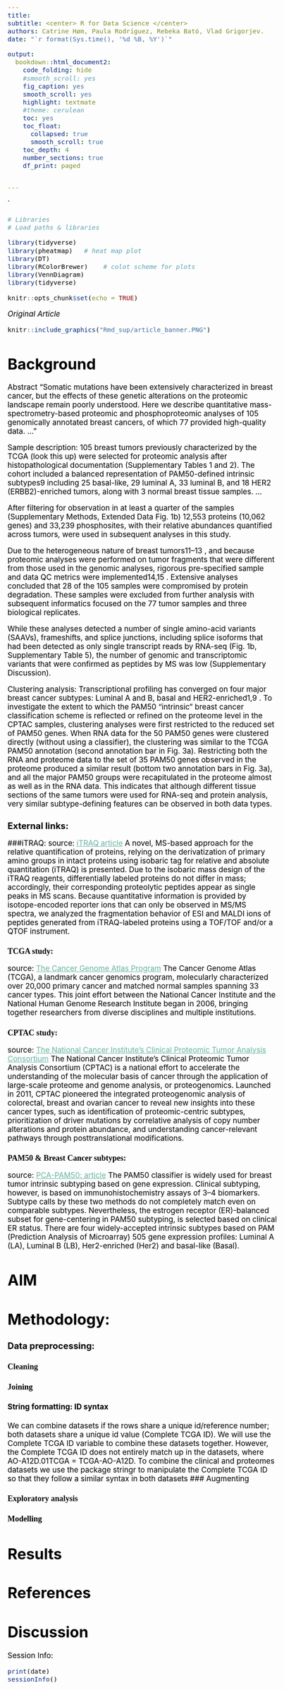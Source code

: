```yaml
---
title: 
subtitle: <center> R for Data Science </center>
authors: Catrine Høm, Paula Rodríguez, Rebeka Bató, Vlad Grigorjev.
date: "`r format(Sys.time(), '%d %B, %Y')`"

output:
  bookdown::html_document2:
    code_folding: hide
    #smooth_scroll: yes
    fig_caption: yes
    smooth_scroll: yes
    highlight: textmate
    #theme: cerulean 
    toc: yes
    toc_float:
      collapsed: true
      smooth_scroll: true
    toc_depth: 4
    number_sections: true
    df_print: paged


---
```


<style type="text/css">

main-container {
    max-width: 1200px !important;
    margin-left: auto;
    margin-right: auto;
  }
  
body{ /* Normal */
font-size: 17px;
color: Black;
}

td { /* Table */
font-size: 14px;
}

h1.title {
font-size: 34px;
#color: Black;
text-align: center;
#margin-top: 20em;
}
h2.title {
font-size: 18px;
#color: #a9a9a9;
text-align: center;
}

h4.author { /* Header 4 - the author and data headers use this too */
font-size: 16px;
font-family: "Times New Roman", Times, serif;
#color: DarkGray;
text-align: center;
}
h4.date { /* Header 4 - the author and data headers use this too */
font-size: 16px;
font-family: "Times New Roman", Times, serif;
#color: Black;
text-align: center;
}

h1 { /* Header 1 */
font-family: italic
font-size: 24px;
#color: Black;
}

h2 { /* Header 2 */
font-size: 20px;
#color: Black;
}

h3 { /* Header 3 */
font-size: 18px;
font-family: "Times New Roman", Times, serif;
#color: Black;
}

.btn {
border-width: 0 0px 0px 0px;
font-weight: normal;
text-transform: ;
}

.btn-default {
color: #2ecc71;
background-color: #ffffff;
border-color: #ffffff;
}

p.caption {
  font-size: 1em;
  font-family: "Times New Roman", Times, serif;
  color: #636363;
}

pre {
    border: 0px solid #cccccc;
    border-radius: 0px;
 }







/* ---------- Links ----------------- */
a {
  color: #69b3a2;
}
a:hover {
  color: #69b3a2;
}




/* ---------- TOC ----------------- */
#TOC {
  position: fixed;
  left: 0;
  top: 0;
  width: 200px;
  height: 100%;
  overflow:auto;
}
.tocify {
  border: none;
  color: grey;
  border-radius: 0px;
}
.list-group-item.active {
    color: #69b3a2;
    background-color: white;
    border-left: solid;
    border-color: #69b3a2;
}
.list-group-item:hover {
    color: #69b3a2;
    background-color: white;
    border-left: solid;
    border-color: #69b3a2;
}
.tocify-extend-page {
  display: none;
}

/* ------ This is just to fix the bug on Safari where table of content is on top of content */
.toc-content {
  margin-left: 210px
}

</style>
`

```r
# Libraries
# Load paths & libraries

library(tidyverse)
library(pheatmap)   # heat map plot
library(DT)
library(RColorBrewer)    # colot scheme for plots
library(VennDiagram)
library(tidyverse)
``` 
```r
knitr::opts_chunk$set(echo = TRUE)
```

*Original Article*
```r
knitr::include_graphics("Rmd_sup/article_banner.PNG")

```

# Background

Abstract
"Somatic mutations have been extensively characterized in breast cancer, but the effects of these genetic alterations on the proteomic landscape remain poorly understood. Here we describe quantitative mass-spectrometry-based proteomic and phosphoproteomic analyses of 105 genomically annotated breast cancers, of which 77 provided high-quality data. ..."

Sample description:
105 breast tumors previously characterized by the TCGA (look this up) were selected for proteomic analysis after histopathological documentation (Supplementary Tables 1 and 2). The cohort included a balanced representation of PAM50-defined intrinsic subtypes9  including 25 basal-like, 29 luminal A, 33 luminal B, and 18 HER2 (ERBB2)-enriched tumors, along with 3 normal breast tissue samples.  ...

After filtering for observation in at least a quarter of the samples (Supplementary Methods, Extended Data Fig. 1b) 12,553 proteins (10,062 genes) and 33,239 phosphosites, with their relative abundances quantified across tumors, were used in subsequent analyses in this study.

Due to the heterogeneous nature of breast tumors11–13 , and because proteomic analyses were performed on tumor fragments that were different from those used in the genomic analyses, rigorous pre-specified sample and data QC metrics were implemented14,15 . Extensive analyses concluded that 28 of the 105 samples were compromised by protein degradation. These samples were excluded from further analysis with subsequent informatics focused on the 77 tumor samples and three biological replicates.

While these analyses detected a number of single amino-acid variants (SAAVs), frameshifts, and splice junctions, including splice isoforms that had been detected as only single transcript reads by RNA-seq (Fig. 1b, Supplementary Table 5), the number of genomic and transcriptomic variants that were confirmed as peptides by MS was low (Supplementary Discussion).

Clustering analysis:
Transcriptional profiling has converged on four major breast cancer subtypes: Luminal A and B, basal and HER2-enriched1,9 . To investigate the extent to which the PAM50 “intrinsic” breast cancer classification scheme is reflected or refined on the proteome level in the CPTAC samples, clustering analyses were first restricted to the reduced set of PAM50 genes. When RNA data for the 50 PAM50 genes were clustered directly (without using a classifier), the clustering was similar to the TCGA PAM50 annotation (second annotation bar in Fig. 3a). Restricting both the RNA and proteome data to the set of 35 PAM50 genes observed in the proteome produced a similar result (bottom two annotation bars in Fig. 3a), and all the major PAM50 groups were recapitulated in the proteome almost as well as in the RNA data. This indicates that although different tissue sections of the same tumors were used for RNA-seq and protein analysis, very similar subtype-defining features can be observed in both data types.

## External links:

###iTRAQ:
source: [iTRAQ article](https://www.ncbi.nlm.nih.gov/pubmed/17177251)
A novel, MS-based approach for the relative quantification of proteins, relying on the derivatization of primary amino groups in intact proteins using isobaric tag for relative and absolute quantitation (iTRAQ) is presented. Due to the isobaric mass design of the iTRAQ reagents, differentially labeled proteins do not differ in mass; accordingly, their corresponding proteolytic peptides appear as single peaks in MS scans. Because quantitative information is provided by isotope-encoded reporter ions that can only be observed in MS/MS spectra, we analyzed the fragmentation behavior of ESI and MALDI ions of peptides generated from iTRAQ-labeled proteins using a TOF/TOF and/or a QTOF instrument.

### TCGA study:
source: [The Cancer Genome Atlas Program](https://www.cancer.gov/about-nci/organization/ccg/research/structural-genomics/tcga)
The Cancer Genome Atlas (TCGA), a landmark cancer genomics program, molecularly characterized over 20,000 primary cancer and matched normal samples spanning 33 cancer types. This joint effort between the National Cancer Institute and the National Human Genome Research Institute began in 2006, bringing together researchers from diverse disciplines and multiple institutions.


### CPTAC study:
source: [The National Cancer Institute’s Clinical Proteomic Tumor Analysis Consortium](https://proteomics.cancer.gov/programs/cptac)
The National Cancer Institute’s Clinical Proteomic Tumor Analysis Consortium (CPTAC) is a national effort to accelerate the understanding of the molecular basis of cancer through the application of large-scale proteome and genome analysis, or proteogenomics. Launched in 2011, CPTAC pioneered the integrated proteogenomic analysis of colorectal, breast and ovarian cancer to reveal new insights into these cancer types, such as identification of proteomic-centric subtypes, prioritization of driver mutations by correlative analysis of copy number alterations and protein abundance, and understanding cancer-relevant pathways through posttranslational modifications. 

### PAM50 & Breast Cancer subtypes:
source: [PCA-PAM50: article](https://www.nature.com/articles/s41598-019-44339-4)
The PAM50 classifier is widely used for breast tumor intrinsic subtyping based on gene expression. Clinical subtyping, however, is based on immunohistochemistry assays of 3–4 biomarkers. Subtype calls by these two methods do not completely match even on comparable subtypes. Nevertheless, the estrogen receptor (ER)-balanced subset for gene-centering in PAM50 subtyping, is selected based on clinical ER status. There are four widely-accepted intrinsic subtypes based on PAM (Prediction Analysis of Microarray) 505 gene expression profiles: Luminal A (LA), Luminal B (LB), Her2-enriched (Her2) and basal-like (Basal).

# AIM



# Methodology:

## Data preprocessing:

### Cleaning

### Joining
#### String formatting: ID syntax
We can combine datasets if the rows share a unique id/reference number; both datasets share a unique id value (Complete TCGA ID). We will use the Complete TCGA ID variable to combine these datasets together. However, the Complete TCGA ID does not entirely match up in the datasets, where AO-A12D.01TCGA = TCGA-AO-A12D. To combine the clinical and proteomes datasets we use the package stringr to manipulate the Complete TCGA ID so that they follow a similar syntax in both datasets
### Augmenting

### Exploratory analysis

### Modelling



# Results


# References



# Discussion


Session Info:
```r
print(date)
sessionInfo()
```
